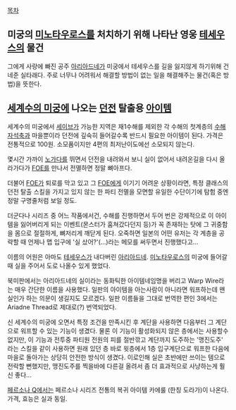 [[목차]]

== 미궁의 [[미노타우로스]]를 처치하기 위해 나타난 영웅 [[테세우스]]의 물건 ==
그에게 사랑에 빠진 공주 [[아리아드네]]가 미궁에서 테세우스를  길을 잃지않게 하기위해 건네준 실타래다.
주로 너무나 어려워서 해결할 방법이 없는 일을 해결해주는 물건(혹은 방법)을 뜻한다.

== [[세계수의 미궁]]에 나오는 [[던전]] 탈출용 [[아이템]] ==

세계수의 미궁에서 [[세이브]]가 가능한 지역은 재1수해를 제외한 각 수해의 첫계층의 [[수해자석축]]과 마을뿐이라 던전에 깊숙히 들어갈수록 반드시 필요한 아이템이 된다. 가격은 전통적으로 100원. 소모품이지만 4편의 최저난이도에선 소모되지 않는다.

몇시간 가까이 [[노가다]]를 뛰면서 던전을 내려와서 보니 실이 없어서 내려온길을 다시 올라가다가 [[FOE]]를 만나서 전멸하면 정말 뼈아프다. 

더불어 [[FOE]]가 퇴로를 막고 있고 그 [[FOE]]에게 이기기 어려운 상황이라면, 특정 클래스의 던전 탈출 스킬을 가지고 있지 않는 한 파티 전멸을 모면할 유일한 수단이기에 탐험 중엔 정말 구명줄처럼 보일 정도.

더군다나 시리즈 중 어느 작품에서건, 수해를 진행하면서 두어 번은 강제적으로 이 아이템을 잃어버리게 되는 이벤트(몬스터가 훔쳐갔다던지 등)가 꼭 존재하는 탓에 그 귀중함을 몸으로 절절하게, 뼈저리게 깨닫게 된다. 오죽하면 일본의 어떤 유저는 각 계층을 공략할 때 언제나 맵 입구에 '실 샀어?'(...)라는 메모를 써두면서 진행했다고...

이름의 어원은 아마도 [[테세우스]]가 내다버린 [[아리아드네]]. [[미노타우로스]]의 미궁에 들어갈 때 실을 주어서 도로 나올수 있게 했었다.

북미판에서는 아리아드네의 실이라는 동화틱한 아이템네임명을 버리고 Warp Wire라는 매우 간단한 이름을 사용했다. 일판의 아이템을 아는사람이 아니라면 워프하는데 왠 실인가 하는 의문이 생길지도 모르겠다. 일판 이름들을 그대로 번역한 편인 3에서는 Ariadne Thread로 제대로(?) 번역되었다.

신 세계수의 미궁에 오면서 특정 조건을 만족시킨 후 계단을 사용하면 다음부터 그 계단으로 워프할 수 있는 기능이 생겼다. 물론 이 기능이 활성화되지 않은 층에서는 사용할수 없지만, 이 기능과 전투중 파티원 전원의 피를 절반깎고 계단까지 도주하는 '맹진도주' 라는 스킬을 같이 사용하면 원래 있던 층 바로 윗층에서 1층 입구계단으로 워프한 다음에 마을로 돌아가는 상당히 안전한 방식이 생겼다. 이로인해 실은 초반에만 쓰이는 템으로 전락할 뻔했지만, 맹진도주를 찍을바에 다른걸 올려서 좀 더 효과적으로 사냥하는게 훨신 좋다...

[[페르소나 Q]]에서는 페르소나 시리즈 전통의 복귀 아이템 카에룰 (한칭 도라가)이 나온다. 가격, 효능은 실과 동일.
